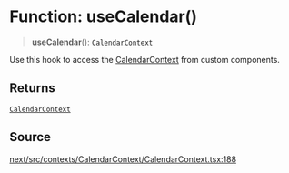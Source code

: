 # Function: useCalendar()

> **useCalendar**(): [`CalendarContext`](/api/next/interfaces/CalendarContext.mdx)

Use this hook to access the [CalendarContext](/api/next/interfaces/CalendarContext.mdx) from custom components.

## Returns

[`CalendarContext`](/api/next/interfaces/CalendarContext.mdx)

## Source

[next/src/contexts/CalendarContext/CalendarContext.tsx:188](https://github.com/gpbl/react-day-picker/blob/56bfb649e/next/src/contexts/CalendarContext/CalendarContext.tsx#L188)
